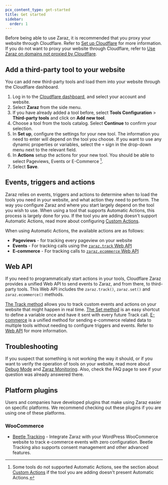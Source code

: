 ```yaml
---
pcx_content_type: get-started
title: Get started
sidebar:
  order: 1
---
```


Before being able to use Zaraz, it is recommended that you proxy your website through Cloudflare. Refer to [Set up Cloudflare](/fundamentals/setup/) for more information. If you do not want to proxy your website through Cloudflare, refer to [Use Zaraz on domains not proxied by Cloudflare](/zaraz/advanced/domains-not-proxied/).

## Add a third-party tool to your website

You can add new third-party tools and load them into your website through the Cloudflare dashboard.

1. Log in to the [Cloudflare dashboard](https://dash.cloudflare.com/login), and select your account and website.
2. Select **Zaraz** from the side menu.
3. If you have already added a tool before, select **Tools Configuration** > **Third-party tools** and click on **Add new tool**.
4. Choose a tool from the tools catalog. Select **Continue** to confirm your selection.
5. In **Set up**, configure the settings for your new tool. The information you need to enter will depend on the tool you choose. If you want to use any dynamic properties or variables, select the `+` sign in the drop-down menu next to the relevant field.
6. In **Actions** setup the actions for your new tool. You should be able to select Pageviews, Events or E-Commerce [^1].
7. Select **Save**. 

[^1]: Some tools do not supported Automatic Actions, see the section about [Custom Actions](/zaraz/custom-actions) if the tool you are adding doesn't present Automatic Actions.

## Events, triggers and actions

Zaraz relies on events, triggers and actions to determine when to load the tools you need in your website, and what action they need to perform. The way you configure Zaraz and where you start largely depend on the tool you wish to use. When using a tool that supports Automatic Actions, this process is largely done for you. If the tool you are adding doesn't support Automatic Actions, read more about configuring [Custom Actions](/zaraz/custom-actions).

When using Automatic Actions, the available actions are as follows:

- **Pageviews** - for tracking every pageview on your website
- **Events** - For tracking calls using the [`zaraz.track` Web API](/zaraz/web-api/track)
- **E-commerce** - For tracking calls to [`zaraz.ecommerce` Web API](/zaraz/web-api/ecommerce)

## Web API

If you need to programmatically start actions in your tools, Cloudflare Zaraz provides a unified Web API to send events to Zaraz, and from there, to third-party tools. This Web API includes the `zaraz.track()`, `zaraz.set()` and `zaraz.ecommerce()` methods.

[The Track method](/zaraz/web-api/track/) allows you to track custom events and actions on your website that might happen in real time. [The Set method](/zaraz/web-api/set/) is an easy shortcut to define a variable once and have it sent with every future Track call. [E-commerce](/zaraz/web-api/ecommerce/) is a unified method for sending e-commerce related data to multiple tools without needing to configure triggers and events. Refer to [Web API](/zaraz/web-api/) for more information.

## Troubleshooting

If you suspect that something is not working the way it should, or if you want to verify the operation of tools on your website, read more about [Debug Mode](/zaraz/web-api/debug-mode/) and [Zaraz Monitoring](/zaraz/monitoring/). Also, check the FAQ page to see if your question was already answered there.

## Platform plugins

Users and companies have developed plugins that make using Zaraz easier on specific platforms. We recommend checking out these plugins if you are using one of these platforms.

### WooCommerce

- [Beetle Tracking](https://beetle-tracking.com/) - Integrate Zaraz with your WordPress WooCommerce website to track e-commerce events with zero configuration. Beetle Tracking also supports consent management and other advanced features.
